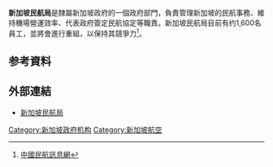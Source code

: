 {{Infobox Govt Agency
  | agency_name     = 新加坡民航局<br>Civil Aviation Authority of Singapore
  | abbreviation    = 
  | seal            = 
  | seal_width      = 
  | seal_caption    = 
  | formed          = 
  | preceding1      = 
  | dissolved       = 
  | superseding     = 
  | jurisdiction    = {{SGP}}
  | employees       = 
  | budget          = 
  | headquarters    = [[樟宜機場|樟宜機場]]
  | chief1_name     = [[李显扬|李显扬]]
  | chief1_position = 主席
  | chief2_name     = 
  | chief2_position = 
  | parent_agency   = [[交通部_(新加坡)|交通部 (新加坡)]]
  | child1_agency   = 
  | website         = http://www.caas.gov.sg
  | footnotes       = 
}}
'''新加坡民航局'''是隸屬新加坡政府的一個政府部門，負責管理新加坡的民航事務、維持機場營運效率、代表政府簽定民航協定等職責。新加坡民航局目前有约1,600名員工，並將會進行重組，以保持其競爭力<ref>[http://www.airnews.cn/consultation/48944.shtml 中國民航訊息網]{{dead link|date=2018年3月 |bot=InternetArchiveBot |fix-attempted=yes }}</ref>。

==参考資料==
<div class="references-small">
<references />
</div>

==外部連結==
*[http://www.caas.gov.sg 新加坡民航局] {{Wayback|url=http://www.caas.gov.sg/ |date=20210207163150 }}

{{新加坡话题}}
{{新加坡企業}}
{{新加坡政府}}
[[Category:新加坡政府机构|Category:新加坡政府机构]]
[[Category:新加坡航空|Category:新加坡航空]]